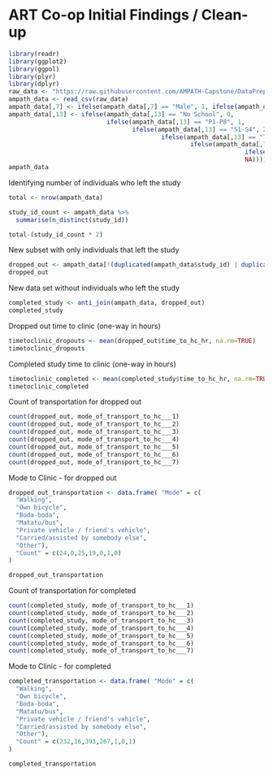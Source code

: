 # ART Co-op Initial Findings / Clean-up

```r
library(readr)
library(ggplot2)
library(ggpol)
library(plyr)
library(dplyr)
raw_data <- "https://raw.githubusercontent.com/AMPATH-Capstone/DataPrep/master/Original-Data/ARTcoops_SocialEconomic_01102020.csv" 
ampath_data <- read_csv(raw_data)
ampath_data[,7] <- ifelse(ampath_data[,7] == "Male", 1, ifelse(ampath_data[,7] == "Female", 0, NA))
ampath_data[,13] <- ifelse(ampath_data[,13] == "No School", 0, 
                           ifelse(ampath_data[,13] == "P1-P8", 1,
                                  ifelse(ampath_data[,13] == "S1-S4", 2,
                                          ifelse(ampath_data[,13] == "Tertiary/Vocational", 3,
                                                  ifelse(ampath_data[,13] == "University", 4, 
                                                                 ifelse(ampath_data[,13] == "Post-graduate", 5, 
                                                                 NA))))))
ampath_data

```

Identifying number of individuals who left the study
```r
total <- nrow(ampath_data)

study_id_count <- ampath_data %>%
  summarise(n_distinct(study_id))

total-(study_id_count * 2)

```


New subset with only individuals that left the study
```r
dropped_out <- ampath_data[!(duplicated(ampath_data$study_id) | duplicated(ampath_data$study_id, fromLast = TRUE)), ] 
dropped_out
```

New data set without individuals who left the study
```r
completed_study <- anti_join(ampath_data, dropped_out)
completed_study
```

Dropped out time to clinic (one-way in hours)
```r
timetoclinic_dropouts <- mean(dropped_out$time_to_hc_hr, na.rm=TRUE)
timetoclinic_dropouts
```
Completed study time to clinic (one-way in hours)
```r
timetoclinic_completed <- mean(completed_study$time_to_hc_hr, na.rm=TRUE)
timetoclinic_completed
```
Count of transportation for dropped out
```r
count(dropped_out, mode_of_transport_to_hc___1)
count(dropped_out, mode_of_transport_to_hc___2)
count(dropped_out, mode_of_transport_to_hc___3)
count(dropped_out, mode_of_transport_to_hc___4)
count(dropped_out, mode_of_transport_to_hc___5)
count(dropped_out, mode_of_transport_to_hc___6)
count(dropped_out, mode_of_transport_to_hc___7)
```


Mode to Clinic - for dropped out
```r
dropped_out_transportation <- data.frame( "Mode" = c(
  "Walking",
  "Own bicycle",
  "Boda-boda",
  "Matatu/bus",
  "Private vehicle / friend's vehicle",
  "Carried/assisted by somebody else",
  "Other"),
  "Count" = c(24,0,25,19,0,1,0)
)

dropped_out_transportation
```

Count of transportation for completed
```r
count(completed_study, mode_of_transport_to_hc___1)
count(completed_study, mode_of_transport_to_hc___2)
count(completed_study, mode_of_transport_to_hc___3)
count(completed_study, mode_of_transport_to_hc___4)
count(completed_study, mode_of_transport_to_hc___5)
count(completed_study, mode_of_transport_to_hc___6)
count(completed_study, mode_of_transport_to_hc___7)
```


Mode to Clinic - for completed
```r
completed_transportation <- data.frame( "Mode" = c(
  "Walking",
  "Own bicycle",
  "Boda-boda",
  "Matatu/bus",
  "Private vehicle / friend's vehicle",
  "Carried/assisted by somebody else",
  "Other"),
  "Count" = c(232,16,393,267,1,0,1)
)

completed_transportation
```